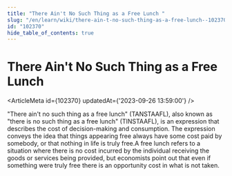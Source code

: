 ```yaml
---
title: "There Ain't No Such Thing as a Free Lunch "
slug: "/en/learn/wiki/there-ain-t-no-such-thing-as-a-free-lunch--102370"
id: "102370"
hide_table_of_contents: true
---
```



# There Ain't No Such Thing as a Free Lunch 

<ArticleMeta id={102370} updatedAt={'2023-09-26 13:59:00'} />
<div className='border-solid border-b border-t-0 my-4 border-[var(--ifm-color-gray-300)]' />

"There ain't no such thing as a free lunch" (TANSTAAFL), also known as "there is no such thing as a free lunch" (TINSTAAFL), is an expression that describes the cost of decision-making and consumption. The expression conveys the idea that things appearing free always have some cost paid by somebody, or that nothing in life is truly free.A free lunch refers to a situation where there is no cost incurred by the individual receiving the goods or services being provided, but economists point out that even if something were truly free there is an opportunity cost in what is not taken.
